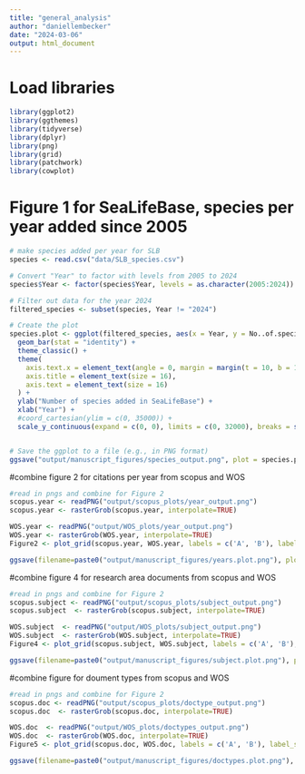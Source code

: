 ```yaml
---
title: "general_analysis"
author: "daniellembecker"
date: "2024-03-06"
output: html_document
---
```



# Load libraries

```r
library(ggplot2)
library(ggthemes)
library(tidyverse)
library(dplyr)
library(png)
library(grid)
library(patchwork)
library(cowplot)
```



# Figure 1 for SeaLifeBase, species per year added since 2005
```r

# make species added per year for SLB
species <- read.csv("data/SLB_species.csv")

# Convert "Year" to factor with levels from 2005 to 2024
species$Year <- factor(species$Year, levels = as.character(2005:2024))

# Filter out data for the year 2024
filtered_species <- subset(species, Year != "2024")

# Create the plot
species.plot <- ggplot(filtered_species, aes(x = Year, y = No..of.species)) +
  geom_bar(stat = "identity") +
  theme_classic() +
  theme(
    axis.text.x = element_text(angle = 0, margin = margin(t = 10, b = 10)),
    axis.title = element_text(size = 16),
    axis.text = element_text(size = 16)
  ) +
  ylab("Number of species added in SeaLifeBase") +
  xlab("Year") +
  #coord_cartesian(ylim = c(0, 35000)) +
  scale_y_continuous(expand = c(0, 0), limits = c(0, 32000), breaks = seq(0, 32000, by = 5000));species.plot  # Ensure y-axis starts from 0


# Save the ggplot to a file (e.g., in PNG format)
ggsave("output/manuscript_figures/species_output.png", plot = species.plot, width = 15, height = 8, dpi = 300)

```

#combine figure 2 for citations per year from scopus and WOS
```r
#read in pngs and combine for Figure 2
scopus.year <- readPNG("output/scopus_plots/year_output.png")
scopus.year <- rasterGrob(scopus.year, interpolate=TRUE)

WOS.year <- readPNG("output/WOS_plots/year_output.png")
WOS.year <- rasterGrob(WOS.year, interpolate=TRUE)
Figure2 <- plot_grid(scopus.year, WOS.year, labels = c('A', 'B'), label_size = 14);Figure2

ggsave(filename=paste0("output/manuscript_figures/years.plot.png"), plot=Figure2, dpi=300, width=20, height=5, units="in", limitsize = FALSE)


```

#combine figure 4 for research area documents from scopus and WOS
```r
#read in pngs and combine for Figure 2
scopus.subject <- readPNG("output/scopus_plots/subject_output.png")
scopus.subject  <- rasterGrob(scopus.subject, interpolate=TRUE)

WOS.subject  <- readPNG("output/WOS_plots/subject_output.png")
WOS.subject  <- rasterGrob(WOS.subject, interpolate=TRUE)
Figure4 <- plot_grid(scopus.subject, WOS.subject, labels = c('A', 'B'), label_size = 14);Figure4

ggsave(filename=paste0("output/manuscript_figures/subject.plot.png"), plot=Figure4, dpi=300, width=20, height=5, units="in", limitsize = FALSE)


```

#combine figure for doument types from scopus and WOS
```r
#read in pngs and combine for Figure 2
scopus.doc <- readPNG("output/scopus_plots/doctype_output.png")
scopus.doc  <- rasterGrob(scopus.doc, interpolate=TRUE)

WOS.doc  <- readPNG("output/WOS_plots/doctypes_output.png")
WOS.doc  <- rasterGrob(WOS.doc, interpolate=TRUE)
Figure5 <- plot_grid(scopus.doc, WOS.doc, labels = c('A', 'B'), label_size = 14);Figure5

ggsave(filename=paste0("output/manuscript_figures/doctypes.plot.png"), plot=Figure5, dpi=300, width=20, height=5, units="in", limitsize = FALSE)


```